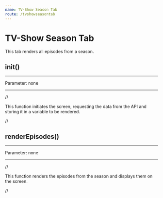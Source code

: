 ```yaml
---
name: TV-Show Season Tab
route: /tvshowseasontab
---
```


# TV-Show Season Tab

This tab renders all episodes from a season.

## init()

---

Parameter: none

---

//

This function initiates the screen, requesting the data from the API and storing it in a variable to be rendered.

//

## renderEpisodes()

---

Parameter: none

---

//

This function renders the episodes from the season and displays them on the screen.

//
